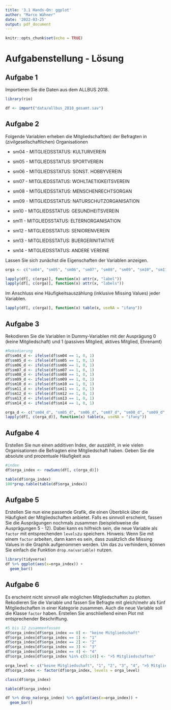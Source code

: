 ```yaml
---
title: '3.1 Hands-On: ggplot'
author: "Marco Wähner"
date: '2022-03-25'
output: pdf_document
---
```


```r
knitr::opts_chunk$set(echo = TRUE)
```

# Aufgabenstellung - Lösung



## Aufgabe 1
Importieren Sie die Daten aus dem ALLBUS 2018.

```r
library(rio)
```

```r
df <- import("data/allbus_2018_gesamt.sav")
```

## Aufgabe 2
Folgende Variablen erheben die Mitgliedschaft(en) der Befragten in (zivilgesellschaftlichen) Organisationen

* sm04 - MITGLIEDSSTATUS: KULTURVEREIN

* sm05 - MITGLIEDSSTATUS: SPORTVEREIN

* sm06 - MITGLIEDSSTATUS: SONST. HOBBYVEREIN

* sm07 - MITGLIEDSSTATUS: WOHLTAETIGKEITSVEREIN

* sm08 - MITGLIEDSSTATUS: MENSCHENRECHTSORGAN

* sm09 - MITGLIEDSSTATUS: NATURSCHUTZORGANISATION

* sm10 - MITGLIEDSSTATUS: GESUNDHEITSVEREIN

* sm11 - MITGLIEDSSTATUS: ELTERNORGANISATION

* sm12 - MITGLIEDSSTATUS: SENIORENVEREIN

* sm13 - MITGLIEDSSTATUS: BUERGERINITIATIVE

* sm14 - MITGLIEDSSTATUS: ANDERE VEREINE

Lassen Sie sich zunächst die Eigenschaften der Variablen anzeigen.

```r
orga <- c("sm04", "sm05", "sm06", "sm07", "sm08", "sm09", "sm10", "sm11", "sm12", "sm13", "sm14")

lapply(df[, c(orga)], function(x) attr(x, "label"))
lapply(df[, c(orga)], function(x) attr(x, "labels"))
```

Im Anschluss eine Häufigkeitsauszählung (inklusive Missing Values) jeder Variablen.
```r
lapply(df[, c(orga)], function(x) table(x, useNA = "ifany"))
```
## Aufgabe 3
Rekodieren Sie die Variablen in Dummy-Variablen mit der Ausprägung 0 (keine Mitgliedschaft) und 1 (passives Mitglied, aktives Mitglied, Ehrenamt)

```r
#Rekodierung
df$sm04_d <- ifelse(df$sm04 == 1, 0, 1)
df$sm05_d <- ifelse(df$sm05 == 1, 0, 1)
df$sm06_d <- ifelse(df$sm06 == 1, 0, 1)
df$sm07_d <- ifelse(df$sm07 == 1, 0, 1)
df$sm08_d <- ifelse(df$sm08 == 1, 0, 1)
df$sm09_d <- ifelse(df$sm09 == 1, 0, 1)
df$sm10_d <- ifelse(df$sm10 == 1, 0, 1)
df$sm11_d <- ifelse(df$sm11 == 1, 0, 1)
df$sm12_d <- ifelse(df$sm12 == 1, 0, 1)
df$sm13_d <- ifelse(df$sm13 == 1, 0, 1)
df$sm14_d <- ifelse(df$sm14 == 1, 0, 1)
```

```r
orga_d <- c("sm04_d", "sm05_d", "sm06_d", "sm07_d", "sm08_d", "sm09_d", "sm10_d", "sm11_d", "sm12_d", "sm13_d", "sm14_d")
lapply(df[, c(orga_d)], function(x) table(x, useNA = "ifany"))
```

## Aufgabe 4
Erstellen Sie nun einen additiven Index, der auszählt, in wie vielen Organisationen die Befragten eine Mitgliedschaft haben. Geben Sie die absolute und prozentuale Häufigkeit aus

```r
#index
df$orga_index <- rowSums(df[, c(orga_d)])
```

```r
table(df$orga_index)
100*prop.table(table(df$orga_index))
```

## Aufgabe 5
Erstellen Sie nun eine passende Grafik, die einen Überblick über die Häufigkeit der Mitgliedschaften anbietet. Falls es sinnvoll erscheint, fassen Sie die Ausprägungen nochmals zusammen (beispielsweise die Ausprägungen 5 - 12). Dabei kann es hilfreich sein, die neue Variable als `factor` mit entsprechenden `levels`zu speichern.
Hinweis: Wenn Sie mit einem `factor` arbeiten, dann kann es sein, dass zusätzlich die Missing Values in die Graphik aufgenommen werden. Um das zu verhindern, können Sie einfach die Funktion `drop.na(variable)` nutzen.

```r
library(tidyverse)
df %>% ggplot(aes(x=orga_index)) +
  geom_bar()

```

## Aufgabe 6
Es erscheint nicht sinnvoll alle möglichen Mitgliedschaften zu plotten. Rekodieren Sie die Variable und fassen Sie Befragte mit gleich/mehr als fünf Mitgliedschaften in einer Kategorie zusammen. Auch die neue Variable soll die Klasse `factor` haben. Erstellen Sie anschließend einen Plot mit entsprechender Beschriftung.

```r
#5 bis 12 zusammenfassen
df$orga_index[df$orga_index == 0] <- "keine Mitgliedschaft"
df$orga_index[df$orga_index == 1] <- "1"
df$orga_index[df$orga_index == 2] <- "2"
df$orga_index[df$orga_index == 3] <- "3"
df$orga_index[df$orga_index == 4] <- "4"
df$orga_index[df$orga_index %in% c(5:14)] <- ">5 Mitgliedschaften"
```

```r
orga_level <- c("keine Mitgliedschaft", "1", "2", "3", "4", ">5 Mitgliedschaften")
df$orga_index <- factor(df$orga_index, levels = orga_level)
```

```r
class(df$orga_index)
```

```r
table(df$orga_index)
```

```r
df %>% drop_na(orga_index) %>% ggplot(aes(x=orga_index)) +
  geom_bar()
```

